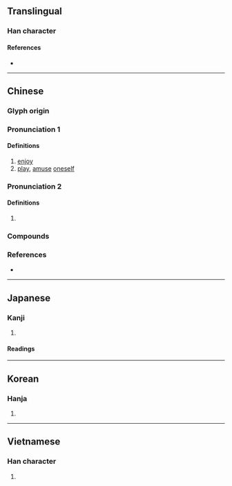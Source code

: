 {{character info}}
==Translingual==

===Han character===
{{Han char|rn=38|rad=女|as=12|sn=15|four=44465|canj=VGRR|ids=⿰女喜}}

====References====
* {{Han ref|kx=0271.280|dkj=06736|dj=0539.200|hdz=21079.020|uh=5B09|ud=23305|bh=BC5E|bd=48222}}

----

==Chinese==
{{zh-forms|alt=喜-archaic}}

===Glyph origin===
{{Han etym}}

===Pronunciation 1===
{{zh-pron
|m=xī
|c=hei1
|mn=hi
|mc=y
|oc=y
|cat=v
}}

====Definitions====
{{zh-hanzi}}

# [[enjoy]]
# [[play]], [[amuse]] [[oneself]]

===Pronunciation 2===
{{zh-pron
|m=xǐ
|c=hei2
|mc=
|oc=
|cat=
}}

====Definitions====
{{zh-hanzi}}

# {{zh-used2|n}}

===Compounds===
{{zh-der|兒嬉|妺嬉|嬉嬉|嬉弄|嬉戲|嬉水|嬉皮|嬉皮笑臉|嬉笑|嬉笑怒罵|嬉逐|嬉遊|嬉鬧|文恬武嬉|耍嬉|酣嬉淋漓}}

===References===
* {{R:yue:Hanzi}}

----

==Japanese==

===Kanji===
{{ja-kanji|grade=uc|rs=女12}}

# {{rfdef|ja|sort=女12}}

====Readings====
{{ja-readings
|goon=き
|kanon=き
|kun=たの-しむ, うれ-し.い
|nanori=うらし, うれし}}

----

==Korean==

===Hanja===
{{ko-hanja|희}}

# {{rfdef|ko|sort=女12}}

----

==Vietnamese==

===Han character===
{{vi-readings|readings=hi|rs=女12}}

# {{rfdef|vi|sort=女12}}